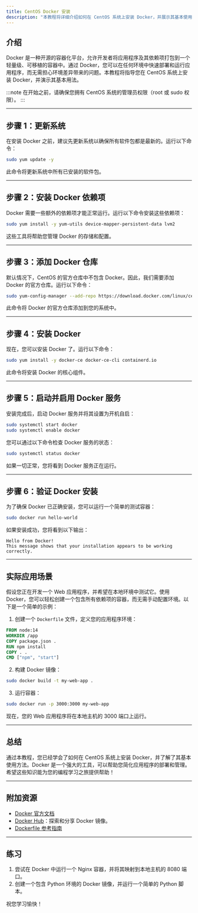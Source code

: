 ```yaml
---
title: CentOS Docker 安装
description: "本教程将详细介绍如何在 CentOS 系统上安装 Docker，并展示其基本使用方法。适合初学者学习虚拟化技术的基础知识。"
---
```


## 介绍

Docker 是一种开源的容器化平台，允许开发者将应用程序及其依赖项打包到一个轻量级、可移植的容器中。通过 Docker，您可以在任何环境中快速部署和运行应用程序，而无需担心环境差异带来的问题。本教程将指导您在 CentOS 系统上安装 Docker，并演示其基本用法。

:::note
在开始之前，请确保您拥有 CentOS 系统的管理员权限（root 或 sudo 权限）。
:::

---

## 步骤 1：更新系统

在安装 Docker 之前，建议先更新系统以确保所有软件包都是最新的。运行以下命令：

```bash
sudo yum update -y
```

此命令将更新系统中所有已安装的软件包。

---

## 步骤 2：安装 Docker 依赖项

Docker 需要一些额外的依赖项才能正常运行。运行以下命令安装这些依赖项：

```bash
sudo yum install -y yum-utils device-mapper-persistent-data lvm2
```

这些工具将帮助您管理 Docker 的存储和配置。

---

## 步骤 3：添加 Docker 仓库

默认情况下，CentOS 的官方仓库中不包含 Docker。因此，我们需要添加 Docker 的官方仓库。运行以下命令：

```bash
sudo yum-config-manager --add-repo https://download.docker.com/linux/centos/docker-ce.repo
```

此命令将 Docker 的官方仓库添加到您的系统中。

---

## 步骤 4：安装 Docker

现在，您可以安装 Docker 了。运行以下命令：

```bash
sudo yum install -y docker-ce docker-ce-cli containerd.io
```

此命令将安装 Docker 的核心组件。

---

## 步骤 5：启动并启用 Docker 服务

安装完成后，启动 Docker 服务并将其设置为开机自启：

```bash
sudo systemctl start docker
sudo systemctl enable docker
```

您可以通过以下命令检查 Docker 服务的状态：

```bash
sudo systemctl status docker
```

如果一切正常，您将看到 Docker 服务正在运行。

---

## 步骤 6：验证 Docker 安装

为了确保 Docker 已正确安装，您可以运行一个简单的测试容器：

```bash
sudo docker run hello-world
```

如果安装成功，您将看到以下输出：

```
Hello from Docker!
This message shows that your installation appears to be working correctly.
```

---

## 实际应用场景

假设您正在开发一个 Web 应用程序，并希望在本地环境中测试它。使用 Docker，您可以轻松创建一个包含所有依赖项的容器，而无需手动配置环境。以下是一个简单的示例：

1. 创建一个 `Dockerfile` 文件，定义您的应用程序环境：

```dockerfile
FROM node:14
WORKDIR /app
COPY package.json .
RUN npm install
COPY . .
CMD ["npm", "start"]
```

2. 构建 Docker 镜像：

```bash
sudo docker build -t my-web-app .
```

3. 运行容器：

```bash
sudo docker run -p 3000:3000 my-web-app
```

现在，您的 Web 应用程序将在本地主机的 3000 端口上运行。

---

## 总结

通过本教程，您已经学会了如何在 CentOS 系统上安装 Docker，并了解了其基本使用方法。Docker 是一个强大的工具，可以帮助您简化应用程序的部署和管理。希望这些知识能为您的编程学习之旅提供帮助！

---

## 附加资源

- [Docker 官方文档](https://docs.docker.com/)
- [Docker Hub](https://hub.docker.com/)：探索和分享 Docker 镜像。
- [Dockerfile 参考指南](https://docs.docker.com/engine/reference/builder/)

---

## 练习

1. 尝试在 Docker 中运行一个 Nginx 容器，并将其映射到本地主机的 8080 端口。
2. 创建一个包含 Python 环境的 Docker 镜像，并运行一个简单的 Python 脚本。

祝您学习愉快！